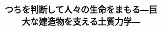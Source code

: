 ﻿---
title: "つちを判断して人々の生命をまもる―巨大な建造物を支える土質力学―"
category: "環境・社会理工学院"
vol: 7
interviewee: "中瀬 明男 "
url: ""
tags: []
pdf: "7-6.pdf"
career: ""
preface: "建設系の人間が最も大切にするものは、安全性と経済性である。特に公共物を扱う土木分野では、一般市民の理解が必要となる。私たちは、様々な土木建造物に護られて生きているが、その役割について考えたことがあるだろうか。逆に”土建屋”と呼ばれるイメージのために、自分を遠ざけてはいないだろうか。土木を見る目を、少し変えてみよう。そして土木が今、必要としているものを探ってみよう。東工大土木科の中瀬明男教授を訪問した。"
---
